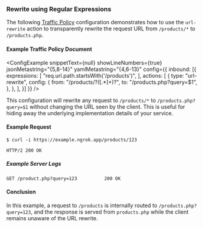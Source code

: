 
### Rewrite using Regular Expressions

The following [Traffic Policy](/docs/http/traffic-policy/index.mdx) 
configuration demonstrates how to use the `url-rewrite` action to transparently 
rewrite the request URL from `/products/*` to `/products.php`.

#### Example Traffic Policy Document

<ConfigExample
  snippetText={null}
  showLineNumbers={true}
  jsonMetastring="{5,8-14}"
  yamlMetastring="{4,6-13}"
  config={{
    inbound: [{
      expressions: [
        "req.url.path.startsWith('/products')",
      ],
      actions: [
				{
					type: "url-rewrite",
					config: {
						from: "/products/?([.*]+)?",
						to: "/products.php?query=$1",
					},
				},
      ],
    }]
  }}
/>

This configuration will rewrite any request to `/products/*` to 
`/products.php?query=$1` without changing the URL seen by the client. This is 
useful for hiding away the underlying implementation details of your service.

#### Example Request

```shell
$ curl -i https://example.ngrok.app/products/123
```

```http
HTTP/2 200 OK
```

##### Example Server Logs

```http
GET /product.php?query=123          200 OK
```

#### Conclusion

In this example, a request to `/products` is internally routed to 
`/products.php?query=123`, and the response is served from `products.php` while 
the client remains unaware of the URL rewrite.
